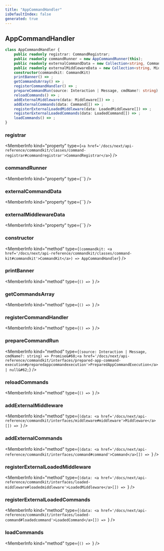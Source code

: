 ```yaml
---
title: "AppCommandHandler"
isDefaultIndex: false
generated: true
---
```



<!-- This file was generated from the CommandKit source. Do not modify. Instead, re-run the "docgen" script -->


## AppCommandHandler

<GenerationInfo sourceFile="packages/commandkit/src/app/handlers/AppCommandHandler.ts" sourceLine="87" packageName="commandkit" />



```ts title="Signature"
class AppCommandHandler {
    public readonly registrar: CommandRegistrar;
    public readonly commandRunner = new AppCommandRunner(this);
    public readonly externalCommandData = new Collection<string, Command>();
    public readonly externalMiddlewareData = new Collection<string, Middleware>();
    constructor(commandkit: CommandKit)
    printBanner() => ;
    getCommandsArray() => ;
    registerCommandHandler() => ;
    prepareCommandRun(source: Interaction | Message, cmdName?: string) => Promise<PreparedAppCommandExecution | null>;
    reloadCommands() => ;
    addExternalMiddleware(data: Middleware[]) => ;
    addExternalCommands(data: Command[]) => ;
    registerExternalLoadedMiddleware(data: LoadedMiddleware[]) => ;
    registerExternalLoadedCommands(data: LoadedCommand[]) => ;
    loadCommands() => ;
}
```

<div className="members-wrapper">

### registrar

<MemberInfo kind="property" type={`<a href='/docs/next/api-reference/commandkit/classes/command-registrar#commandregistrar'>CommandRegistrar</a>`}   />


### commandRunner

<MemberInfo kind="property" type={``}   />


### externalCommandData

<MemberInfo kind="property" type={``}   />


### externalMiddlewareData

<MemberInfo kind="property" type={``}   />


### constructor

<MemberInfo kind="method" type={`(commandkit: <a href='/docs/next/api-reference/commandkit/classes/command-kit#commandkit'>CommandKit</a>) => AppCommandHandler`}   />


### printBanner

<MemberInfo kind="method" type={`() => `}   />


### getCommandsArray

<MemberInfo kind="method" type={`() => `}   />


### registerCommandHandler

<MemberInfo kind="method" type={`() => `}   />


### prepareCommandRun

<MemberInfo kind="method" type={`(source: Interaction | Message, cmdName?: string) => Promise&#60;<a href='/docs/next/api-reference/commandkit/interfaces/prepared-app-command-execution#preparedappcommandexecution'>PreparedAppCommandExecution</a> | null&#62;`}   />


### reloadCommands

<MemberInfo kind="method" type={`() => `}   />


### addExternalMiddleware

<MemberInfo kind="method" type={`(data: <a href='/docs/next/api-reference/commandkit/interfaces/middleware#middleware'>Middleware</a>[]) => `}   />


### addExternalCommands

<MemberInfo kind="method" type={`(data: <a href='/docs/next/api-reference/commandkit/interfaces/command#command'>Command</a>[]) => `}   />


### registerExternalLoadedMiddleware

<MemberInfo kind="method" type={`(data: <a href='/docs/next/api-reference/commandkit/interfaces/loaded-middleware#loadedmiddleware'>LoadedMiddleware</a>[]) => `}   />


### registerExternalLoadedCommands

<MemberInfo kind="method" type={`(data: <a href='/docs/next/api-reference/commandkit/interfaces/loaded-command#loadedcommand'>LoadedCommand</a>[]) => `}   />


### loadCommands

<MemberInfo kind="method" type={`() => `}   />




</div>
